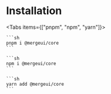 
# Installation

<Tabs items={["pnpm", "npm", "yarn"]}>
  <Tab>

    ```sh
    pnpm i @mergeui/core
    ```

  </Tab>
  <Tab>

    ```sh
    npm i @mergeui/core
    ```

  </Tab>
  <Tab>
  
    ```sh
    yarn add @mergeui/core
    ```
  
  </Tab>
</Tabs>